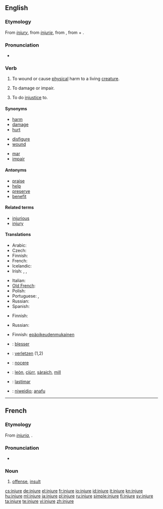 ==English==
{{wikipedia|injury}}

===Etymology===
From ''[[injury]]'', from {{etyl|xno}} ''[[injurie]]'', from {{etyl|la}} {{term|iniuria|iniūria|injustice; wrong; offense|lang=la}}, from {{term|in-||not|lang=la}} + {{term|ius|iūs, iūris|right, law|lang=la}}.

===Pronunciation===
* {{audio|en-us-injure.ogg|Audio (US)}}

===Verb===
{{en-verb|injur|ing}}

# {{transitive}} To wound or cause  [[physical]] harm to a living [[creature]].
# {{transitive}} To damage or impair.
# {{transitive}} To do [[injustice]] to.

====Synonyms====
{{top3}}
* [[harm]]
* [[damage]]
* [[hurt]]
{{mid3}}
* [[disfigure]]
* [[wound]]
{{mid3}}
* [[mar]]
* [[impair]]
{{bottom}}

====Antonyms====
* [[praise]]
* [[help]]
* [[preserve]]
* [[benefit]]

====Related terms====
* [[injurious]]
* [[injury]]

====Translations====
{{trans-top|(transitive) to wound or cause physical harm to a living creature}}
* Arabic: {{t+|ar|جرح|tr=jaraHa}}
* Czech: {{t-|cs|zranit}}
* Finnish: {{t-|fi|vahingoittaa}}
* French: {{t+|fr|blesser}}
* Icelandic: {{t+|is|slasa}}
* Irish: {{t-|ga|déan díobháil|xs=Irish}}, {{t-|ga|déan díobháil do|xs=Irish}}, {{t-|ga|díobháil|xs=Irish}}
{{trans-mid}}
* Italian: {{t+|it|ferire}}
* [[Old French]]: {{tø|fro|blechier}}
* Polish: {{t-|pl|ranić}}
* Portuguese: {{t+|pt|ferir}},  {{t+|pt|machucar}}
* Russian: {{t|ru|ранить|tr=ránit'}}
* Spanish: {{t+|es|herir}}
{{trans-bottom}}

{{trans-top|(transitive) to cause damage or impair}}
* Finnish: {{t-|fi|vahingoittaa}}
{{trans-mid}}
* Russian: {{t+|ru|повредить|tr=povredít'}}
{{trans-bottom}}

{{trans-top|(transitive) to do injustice to}}
* Finnish: {{t+|fi|olla}} [[epäoikeudenmukainen]]
{{trans-mid}}
{{trans-bottom}}

{{checktrans-top}}
* {{ttbc|French}}: [[blesser]]
* {{ttbc|German}}: [[verletzen]] (1,2)
* {{ttbc|Latin}}: [[nocere]]
{{checktrans-mid}}
* {{ttbc|Scottish Gaelic}}: [[leòn]], [[ciùrr]], [[sàraich]], [[mill#Scottish Gaelic|mill]]
* {{ttbc|Spanish}}: [[lastimar]]
* {{ttbc|Welsh}}: [[niweidio]]; [[anafu]]
{{checktrans-bottom}}

----

==French==

===Etymology===
From {{etyl|la|fr}} ''[[injuria]]'', {{term|iniuria|iniūria|lang=la}}.

===Pronunciation===
* {{audio|Fr-injure.ogg|audio}}

===Noun===
{{fr-noun|f}}

# [[offense]], [[insult]]

[[cs:injure]]
[[de:injure]]
[[el:injure]]
[[fr:injure]]
[[io:injure]]
[[id:injure]]
[[it:injure]]
[[kn:injure]]
[[hu:injure]]
[[ml:injure]]
[[ja:injure]]
[[pl:injure]]
[[ru:injure]]
[[simple:injure]]
[[fi:injure]]
[[sv:injure]]
[[ta:injure]]
[[te:injure]]
[[vi:injure]]
[[zh:injure]]